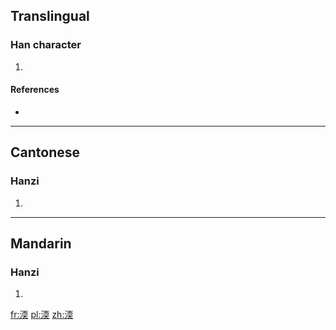 ==Translingual==

===Han character===
{{Han char|rn=85|rad=水|as=09|sn=12|four=3113<sub>4</sub>|canj=水一月大 (EMBK)}}

# {{defn|Han|sort=水09}}

====References====
* {{Han ref|kx=0633.430|dkj=17760|dj=1040.030|hdz=31672.040|uh=6E1C|ud=28188|bh=D9F6|bd=55798}}

----

==Cantonese==

===Hanzi===
{{yue-hanzi|jyut=|y=nyun5}}

# {{defn|lang=yue|sort=水09}}

----

==Mandarin==

===Hanzi===
{{cmn-hanzi|pin=[[nuǎn]] ([[nuan3]])|wg=nuan<sup>3</sup>}}

# {{defn|lang=cmn|sort=水09}}

[[fr:渜]]
[[pl:渜]]
[[zh:渜]]